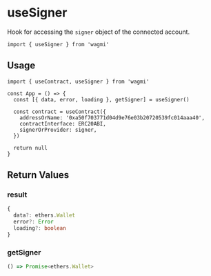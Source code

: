 # useSigner

Hook for accessing the `signer` object of the connected account.

```tsx
import { useSigner } from 'wagmi'
```

## Usage

```tsx
import { useContract, useSigner } from 'wagmi'

const App = () => {
  const [{ data, error, loading }, getSigner] = useSigner()

  const contract = useContract({
    addressOrName: '0xa50f703771d04d9e76e03b20720539fc014aaa40',
    contractInterface: ERC20ABI,
    signerOrProvider: signer,
  })

  return null
}
```

## Return Values

### result

```ts
{
  data?: ethers.Wallet
  error?: Error
  loading?: boolean
}
```

### getSigner

```ts
() => Promise<ethers.Wallet>
```
